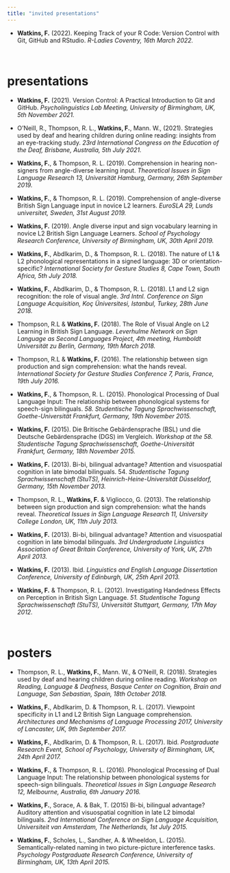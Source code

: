 ```yaml
---
title: "invited presentations"
---
```


* **Watkins, F.** (2022). Keeping Track of your R Code: Version Control with Git, GitHub and RStudio. *R-Ladies Coventry, 16th March 2022.*

<br/>

# presentations  

* **Watkins, F.** (2021). Version Control: A Practical Introduction to Git and GitHub. *Psycholinguistics Lab Meeting, University of Birmingham, UK, 5th November 2021.*

* O’Neill, R., Thompson, R. L., **Watkins, F.**, Mann. W., (2021). Strategies used by deaf and hearing children during online reading: insights from an eye-tracking study. *23rd International Congress on the Education of the Deaf, Brisbane, Australia, 5th July 2021.*

* **Watkins, F.**, & Thompson, R. L. (2019). Comprehension in hearing non-signers from angle-diverse learning input. *Theoretical Issues in Sign Language Research 13, Universit&auml;t Hamburg, Germany, 26th September 2019.*

* **Watkins, F.**, & Thompson, R. L. (2019). Comprehension of angle-diverse British Sign Language input in novice L2 learners. *EuroSLA 29, Lunds universitet, Sweden, 31st August 2019.*

* **Watkins, F.** (2019). Angle diverse input and sign vocabulary learning in novice L2 British Sign Language Learners. *School of Psychology Research Conference, University of Birmingham, UK, 30th April 2019.*

* **Watkins, F.**, Abdlkarim, D., & Thompson, R. L. (2018). The nature of L1 & L2 phonological representations in a signed language: 3D or orientation-specific? *International Society for Gesture Studies 8, Cape Town, South Africa, 5th July 2018.*

* **Watkins, F.**, Abdlkarim, D., & Thompson, R. L. (2018). L1 and L2 sign recognition: the role of visual angle. *3rd Intnl. Conference on Sign Language Acquisition, Ko&ccedil; &Uuml;niversitesi, Istanbul, Turkey, 28th June 2018.*

* Thompson, R.L & **Watkins, F.** (2018). The Role of Visual Angle on L2 Learning in British Sign Language. *Leverhulme Network on Sign Language as Second Languages Project, 4th meeting, Humboldt Universit&auml;t zu Berlin, Germany, 19th March 2018.*

* Thompson, R.L & **Watkins, F.** (2016). The relationship between sign production and sign comprehension: what the hands reveal. *International Society for Gesture Studies Conference 7, Paris, France, 19th July 2016.*

* **Watkins, F.**, & Thompson, R. L. (2015). Phonological Processing of Dual Language Input: The relationship between phonological systems for speech-sign bilinguals. *58. Studentische Tagung Sprachwissenschaft, Goethe-Universit&auml;t Frankfurt, Germany, 19th November 2015.*

* **Watkins, F.** (2015). Die Britische Geb&auml;rdensprache (BSL) und die Deutsche Geb&auml;rdensprache (DGS) im Vergleich. *Workshop at the 58. Studentische Tagung Sprachwissenschaft, Goethe-Universit&auml;t Frankfurt, Germany, 18th November 2015.*

* **Watkins, F.** (2013). Bi-bi, bilingual advantage? Attention and visuospatial cognition in late bimodal bilinguals. 54. *Studentische Tagung Sprachwissenschaft (StuTS), Heinrich-Heine-Universit&auml;t D&uuml;sseldorf, Germany, 15th November 2013.*

* Thompson, R. L., **Watkins, F.** & Vigliocco, G. (2013). The relationship between sign production and sign comprehension: what the hands reveal. *Theoretical Issues in Sign Language Research 11, University College London, UK, 11th July 2013.*

* **Watkins, F.** (2013). Bi-bi, bilingual advantage? Attention and visuospatial cognition in late bimodal bilinguals. *3rd Undergraduate Linguistics Association of Great Britain Conference, University of York, UK, 27th April 2013.*

* **Watkins, F.** (2013). Ibid. *Linguistics and English Language Dissertation Conference, University of Edinburgh, UK, 25th April 2013.*

* **Watkins, F.** & Thompson, R. L. (2012). Investigating Handedness Effects on Perception in British Sign Language. *51. Studentische Tagung Sprachwissenschaft (StuTS), Universit&auml;t Stuttgart, Germany, 17th May 2012.*  
  
<br/>  

# posters  

  
* Thompson, R. L., **Watkins, F.**, Mann. W., & O’Neill, R. (2018). Strategies used by deaf and hearing children during online reading. *Workshop on Reading, Language & Deafness, Basque Center on Cognition, Brain and Language, San Sebastian, Spain, 18th October 2018.*

* **Watkins, F.**, Abdlkarim, D. & Thompson, R. L. (2017). Viewpoint specificity in L1 and L2 British Sign Language comprehension. *Architectures and Mechanisms of Language Processing 2017, University of Lancaster, UK, 9th September 2017.*

* **Watkins, F.**, Abdlkarim, D. & Thompson, R. L. (2017). Ibid. *Postgraduate Research Event, School of Psychology, University of Birmingham, UK, 24th April 2017.*

* **Watkins, F.**, & Thompson, R. L. (2016). Phonological Processing of Dual Language Input: The relationship between phonological systems for speech-sign bilinguals. *Theoretical Issues in Sign Language Research 12, Melbourne, Australia, 6th January 2016.*

* **Watkins, F.**, Sorace, A. & Bak, T. (2015) Bi-bi, bilingual advantage? Auditory attention and visuospatial cognition in late L2 bimodal bilinguals. *2nd International Conference on Sign Language Acquisition, Universiteit van Amsterdam, The Netherlands, 1st July 2015.*

* **Watkins, F.**, Scholes, L., Sandher, A. & Wheeldon, L. (2015). Semantically-related naming in two picture-picture interference tasks. *Psychology Postgraduate Research Conference, University of Birmingham, UK, 13th April 2015.*